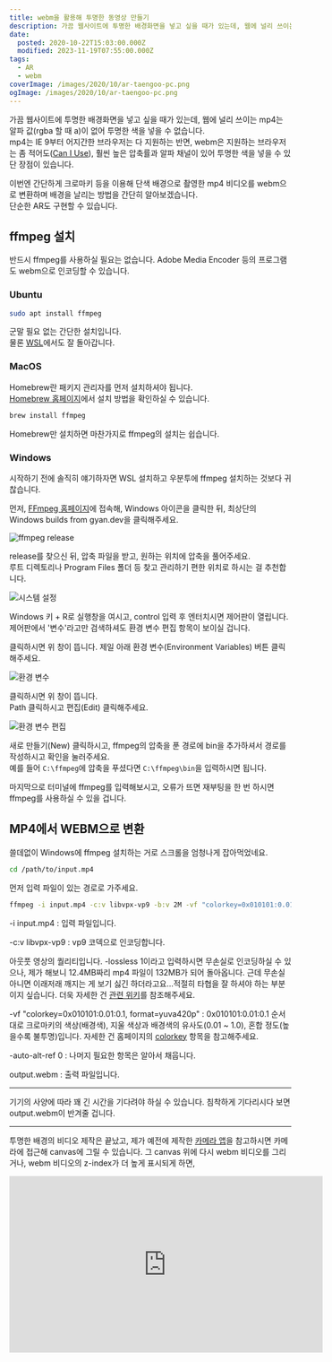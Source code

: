 ```yaml
---
title: webm을 활용해 투명한 동영상 만들기
description: 가끔 웹사이트에 투명한 배경화면을 넣고 싶을 때가 있는데, 웹에 널리 쓰이는 mp4는 알파 값(rgba 할 때 a)이 없어 투명한 색을 넣을 수 없습니다.mp4는 IE 9부터 어지간한 브라우저는 다 지원하는 반면, webm은 지원하는 브라우저는 좀 적어도(Can I Use), 훨씬 높은 압축률과 알파 채널이 있어 투명한 색을 넣을 수 있단 장점이 있습니다. 이번엔 간단하게 크로마키 등을 이용해
date:
  posted: 2020-10-22T15:03:00.000Z
  modified: 2023-11-19T07:55:00.000Z
tags:
  - AR
  - webm
coverImage: /images/2020/10/ar-taengoo-pc.png
ogImage: /images/2020/10/ar-taengoo-pc.png
---
```


가끔 웹사이트에 투명한 배경화면을 넣고 싶을 때가 있는데, 웹에 널리 쓰이는 mp4는 알파 값(rgba 할 때 a)이 없어 투명한 색을 넣을 수 없습니다.  
mp4는 IE 9부터 어지간한 브라우저는 다 지원하는 반면, webm은 지원하는 브라우저는 좀 적어도([Can I Use](https://caniuse.com/webm)), 훨씬 높은 압축률과 알파 채널이 있어 투명한 색을 넣을 수 있단 장점이 있습니다.

이번엔 간단하게 크로마키 등을 이용해 단색 배경으로 촬영한 mp4 비디오를 webm으로 변환하며 배경을 날리는 방법을 간단히 알아보겠습니다.  
단순한 AR도 구현할 수 있습니다.

## ffmpeg 설치

반드시 ffmpeg를 사용하실 필요는 없습니다. Adobe Media Encoder 등의 프로그램도 webm으로 인코딩할 수 있습니다.

### Ubuntu

```bash
sudo apt install ffmpeg
```

군말 필요 없는 간단한 설치입니다.  
물론 [WSL](/web/tips/%ec%9c%88%eb%8f%84%ec%9a%b0%ec%97%90-%ec%9a%b0%eb%b6%84%ed%88%ac-%ec%84%a4%ec%b9%98%ed%95%98%ea%b8%b0)에서도 잘 돌아갑니다.

### MacOS

Homebrew란 패키지 관리자를 먼저 설치하셔야 됩니다.  
[Homebrew 홈페이지](https://brew.sh/)에서 설치 방법을 확인하실 수 있습니다.

```bash
brew install ffmpeg
```

Homebrew만 설치하면 마찬가지로 ffmpeg의 설치는 쉽습니다.

### Windows

시작하기 전에 솔직히 얘기하자면 WSL 설치하고 우분투에 ffmpeg 설치하는 것보다 귀찮습니다.

먼저, [FFmpeg 홈페이지](https://www.ffmpeg.org/download.html)에 접속해, Windows 아이콘을 클릭한 뒤, 최상단의 Windows builds from gyan.dev을 클릭해주세요.

![ffmpeg release](/images/2020/10/ffmpeg-release.png)

release를 찾으신 뒤, 압축 파일을 받고, 원하는 위치에 압축을 풀어주세요.  
루트 디렉토리나 Program Files 폴더 등 찾고 관리하기 편한 위치로 하시는 걸 추천합니다.

![시스템 설정](/images/2020/10/시스템-설정.png)

Windows 키 + R로 실행창을 여시고, control 입력 후 엔터치시면 제어판이 열립니다. 제어판에서 '변수'라고만 검색하셔도 환경 변수 편집 항목이 보이실 겁니다.

클릭하시면 위 창이 뜹니다. 제일 아래 환경 변수(Environment Variables) 버튼 클릭해주세요.

![환경 변수](/images/2020/10/환경_변수.png)

클릭하시면 위 창이 뜹니다.  
Path 클릭하시고 편집(Edit) 클릭해주세요.

![환경 변수 편집](/images/2020/10/환경-변수-편집.png)

새로 만들기(New) 클릭하시고, ffmpeg의 압축을 푼 경로에 bin을 추가하셔서 경로를 작성하시고 확인을 눌러주세요.  
예를 들어 `C:\ffmpeg`에 압축을 푸셨다면 `C:\ffmpeg\bin`을 입력하시면 됩니다.

마지막으로 터미널에 ffmpeg를 입력해보시고, 오류가 뜨면 재부팅을 한 번 하시면 ffmpeg를 사용하실 수 있을 겁니다.

## MP4에서 WEBM으로 변환

쓸데없이 Windows에 ffmpeg 설치하는 거로 스크롤을 엄청나게 잡아먹었네요.

```bash
cd /path/to/input.mp4
```

먼저 입력 파일이 있는 경로로 가주세요.

```bash
ffmpeg -i input.mp4 -c:v libvpx-vp9 -b:v 2M -vf "colorkey=0x010101:0.01:0.1,format=yuva420p" -auto-alt-ref 0 output.webm
```

\-i input.mp4 : 입력 파일입니다.

\-c:v libvpx-vp9 : vp9 코덱으로 인코딩합니다.

아웃풋 영상의 퀄리티입니다. -lossless 1이라고 입력하시면 무손실로 인코딩하실 수 있으나, 제가 해보니 12.4MB짜리 mp4 파일이 132MB가 되어 돌아옵니다. 근데 무손실 아니면 이래저래 깨지는 게 보기 싫긴 하더라고요…적절히 타협을 잘 하셔야 하는 부분이지 싶습니다. 더욱 자세한 건 [관련 위키](https://trac.ffmpeg.org/wiki/Encode/VP9)를 참조해주세요.

\-vf "colorkey=0x010101:0.01:0.1, format=yuva420p" : 0x010101:0.01:0.1 순서대로 크로마키의 색상(배경색), 지울 색상과 배경색의 유사도(0.01 \~ 1.0), 혼합 정도(높을수록 불투명)입니다. 자세한 건 홈페이지의 [colorkey](https://ffmpeg.org/ffmpeg-filters.html#colorkey) 항목을 참고해주세요.

\-auto-alt-ref 0 : 나머지 필요한 항목은 알아서 채웁니다.

output.webm : 출력 파일입니다.

---

기기의 사양에 따라 꽤 긴 시간을 기다려야 하실 수 있습니다. 침착하게 기다리시다 보면 output.webm이 반겨줄 겁니다.

---

투명한 배경의 비디오 제작은 끝났고, 제가 예전에 제작한 [카메라 앱](/work/web-application/twice-%ec%9b%b9-%ec%b9%b4%eb%a9%94%eb%9d%bc)을 참고하시면 카메라에 접근해 canvas에 그릴 수 있습니다. 그 canvas 위에 다시 webm 비디오를 그리거나, webm 비디오의 z-index가 더 높게 표시되게 하면,

<iframe loading="lazy" width="560" height="315" src="https://www.youtube.com/embed/B-vTlA0SzlE" frameborder="0" allow="accelerometer; autoplay; clipboard-write; encrypted-media; gyroscope; picture-in-picture" allowfullscreen="" />

이런 간단한 AR도 구현할 수 있습니다. ([원본 비타500 비디오](https://www.youtube.com/watch?v=umLGB8Ot9Gw))

저도 배경 투명인 webm 만드는 게 어려웠지, AR 구현은 크게 어렵지 않았기에 그냥 코드는 건너뛰겠습니다. 카메라 앱에서 카메라 canvas에 옮기는 것만 복사해다 webm 비디오만 얹으셔도 쉽게 됩니다.

![AR 탱구](/images/2020/10/ar-taengoo.jpg)

웹캠 화질도 별로고, 카메라도 위 방식으로 하면 화질을 100% 뽑아내질 못해서 그냥 사진 찍어다 위에 webm 얹어서 비디오를 촬영했는데, 휴대폰으로 그냥 보면 이런 느낌입니다.

---

본문과 크게 관련 없지만, 만들면서 크로마키의 배경이 초록이나 파랑인 이유를 절실히 깨달았습니다.  
상술한 유사도를 0.1로 올리니, 외곽선은 없지만, 티랑 머리카락이 많이 날아가고, 0.01로 줄이니 티랑 머리카락은 많이 안 날아가지만, 외곽선이 생겨버리네요.  
다 좋은데 하필 배경을 #010101로 바꿔서 올리는 바람에…